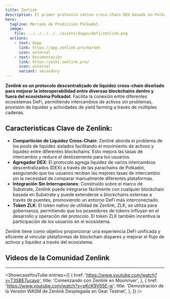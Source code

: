 ```yaml
---
title: Zenlink
description: El primer protocolo nativo cross-chain DEX basado en Polkadot.
hero:
  tagline: Mercado de Predicción Polkadot.
  image: 
    file: ../../../../../assets/dapps/defi/zenlink.png
  actions:
    - text: Dapp
      link: https://app.zenlink.pro/market
      icon: external
    - text: Documentación
      link: https://wiki.zenlink.pro/
      icon: external
      variant: secondary
---
```



**Zenlink es un protocolo descentralizado de liquidez cross-chain diseñado para mejorar la interoperabilidad entre diversas blockchains dentro y fuera del ecosistema Polkadot**. Facilita la conexión entre diferentes ecosistemas DeFi, permitiendo intercambios de activos sin problemas, provisión de liquidez y actividades de yield farming a través de múltiples cadenas.
## **Características Clave de Zenlink:**
- **Compartición de Liquidez Cross-Chain**: Zenlink aborda el problema de los pools de liquidez aislados facilitando el movimiento de activos y liquidez entre diferentes blockchains. Esto mejora las tasas de intercambio y reduce el deslizamiento para los usuarios.
- **Agregador DEX**: El protocolo agrega liquidez de varios intercambios descentralizados (DEX) a través de las parachains de Polkadot, asegurando que los usuarios reciban las mejores tasas de intercambio sin la necesidad de comparar manualmente diferentes plataformas.
- **Integración Sin Interrupciones**: Construido sobre el marco de Substrate, Zenlink puede integrarse fácilmente con cualquier blockchain basada en Substrate y puede extenderse a blockchains externas a través de puentes, promoviendo un entorno DeFi más interconectado.
- **Token ZLK**: El token nativo de utilidad de Zenlink, ZLK, se utiliza para gobernanza, permitiendo que los poseedores de tokens influyan en el desarrollo y operación del protocolo. El token ZLK también incentiva la participación de los usuarios en el ecosistema.

Zenlink tiene como objetivo proporcionar una experiencia DeFi unificada y eficiente al vincular plataformas de blockchain dispares y mejorar el flujo de activos y liquidez a través del ecosistema.

 ## Videos de la Comunidad Zenlink
------------
<ShowcaseYouTube
  entries={[
    {
      href: 'https://www.youtube.com/watch?v=T3SBE7ucayo',
      title: 'Comenzando con Zenlink en Moonriver',
    },
        {
      href: 'https://www.youtube.com/watch?v=pKcK9V65E-w',
      title: 'Demostración de la Versión WASM de Zenlink Desplegada en Gear Testnet',
    },
  ]} />
